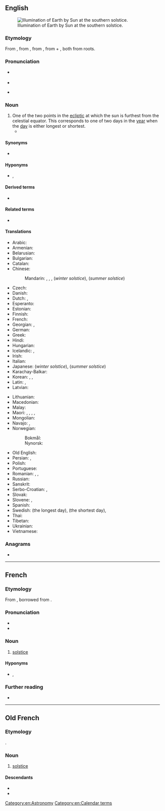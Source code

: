 ==English==
{{wikipedia}}
[[File:Earth-lighting-winter-solstice EN.png|thumb|Illumination of Earth by Sun at the southern solstice.]]

===Etymology===
From {{inh|en|enm|solstice}}, from {{der|en|fro|solstice}}, from {{der|en|la|sōlstitium}}, from {{m|la|sōl|t=sun}} + {{m|la|sistō|t=stand still|pos=verb}}, both from {{der|en|ine-pro|-}} roots.

===Pronunciation===
* {{a|RP}} {{IPA|en|/ˈsɒl.stɪs/|/ˈsoʊl.stɪs/}}
* {{audio|en|LL-Q1860 (eng)-Vealhurl-solstice.wav|Audio (UK)}}
* {{a|GA}} {{IPA|en|/ˈsɑl.stɪs/|/ˈsoʊl.stɪs/}}

===Noun===
{{en-noun}}

# One of the two points in the [[ecliptic]] at which the sun is furthest from the celestial equator. This corresponds to one of two days in the [[year]] when the [[day]] is either longest or shortest.
#* {{quote-book|en|year=2010|author=Capt Sp Meek|url=https://books.google.com/books?id=ZNrtnH9kvYYC&pg=PP8&dq=solstice&hl=en&sa=X&ved=0CD4Q6AEwBji0AWoVChMI6YaS8uWsxwIVkiqICh32vgDd#v=onepage&q=solstice&f=false|title=The Solar Magnet|passage=The point at which the sun is nearest to the south pole we call the winter '''solstice''', and the opposite point, the summer '''solstice'''.}}

====Synonyms====
* {{l|en|sunstead}}

====Hyponyms====
* {{l|en|summer solstice}}, {{l|en|winter solstice}}

====Derived terms====
* {{l|en|solstitial}}

====Related terms====
* {{l|en|equinox}}

====Translations====
{{trans-top|point where the earth stands at the extreme of its ellipsis around the sun}}
* Arabic: {{t|ar|اِنْقِلَاب شَمْسِيّ|m}}
* Armenian: {{t|hy|արևադարձ}}
* Belarusian: {{t|be|сонцастая́нне|n}}
* Bulgarian: {{t|bg|слънцестое́не|n|sc=Cyrl}}
* Catalan: {{t+|ca|solstici|m}}
* Chinese:
*: Mandarin: {{t+|cmn|至日|tr=zhìrì}}, {{t+|cmn|至點}}, {{t+|cmn|至点|tr=zhìdiǎn}}, {{t+|cmn|冬至|tr=dōngzhì}} (''winter solstice''), {{t+|cmn|夏至|tr=xiàzhì}} (''summer solstice'')
* Czech: {{t+|cs|slunovrat|m}}
* Danish: {{t+|da|solhverv|n}}
* Dutch: {{t+|nl|zonnewende|f}}, {{t+|nl|zonnestilstand|m}}
* Esperanto: {{t+|eo|solstico}}
* Estonian: {{t|et|pööripäev}}
* Finnish: {{t+|fi|päivänseisaus}}
* French: {{t+|fr|solstice|m}}
* Georgian: {{t|ka|ნაბუნიობა}}, {{t|ka|მზებუდობა}}
* German: {{t+|de|Sonnenwende|f}}
* Greek: {{t+|el|ηλιοστάσιο|n}}
* Hindi: {{t+|hi|अयनांत|m}}
* Hungarian: {{t+|hu|napforduló}}
* Icelandic: {{t+|is|sólstöður|f-p}}, {{t|is|sólhvörf|n-p}}
* Irish: {{t|ga|grianstad|m}}
* Italian: {{t+|it|solstizio|m}}
* Japanese: {{t+|ja|冬至|tr=とうじ, tōji}} (''winter solstice''), {{t+|ja|夏至|tr=げし, geshi}} (''summer solstice'')
* Karachay-Balkar: {{t|krc|къоргъазин|tr=qorğazin}}
* Korean: {{t+|ko|지점}}, {{t+|ko|동지}} {{qualifier|winter}}, {{t+|ko|하지}} {{qualifier|summer}}
* Latin: {{t|la|solstitium|n}}, {{t|la|brūma|f}} {{qualifier|winter}}
* Latvian: {{t|lv|saulgrieži|m-p}}
{{trans-mid}}
* Lithuanian: {{t|lt|saulėgrįža|f}}
* Macedonian: {{t|mk|сонцестој|m}}
* Malay: {{t|ms|solstis}}
* Maori: {{t|mi|takanga o te rā}}, {{t|mi|hikumutu}} {{qualifier|winter solstice}}, {{t|mi|Ihu o Takurua}} {{qualifier|winter}}, {{t|mi|Ihu o Hineraumati}} {{qualifier|summer}}, {{t|mi|te tuakaihautanga o Tamanuiterā}}
* Mongolian: {{t-needed|mn}}
* Navajo: {{t|nv|shá niighááh}}, {{t|nv|shá niiltłʼah}}
* Norwegian:
*: Bokmål: {{t|nb|solverv|n}}
*: Nynorsk: {{t|nn|solkverv|m}}
* Old English: {{t|ang|sunstede|m}}
* Persian: {{t+|fa|گشتن|tr=gaštan}}, {{t+|fa|انقلاب|tr=enγelāb}}
* Polish: {{t+|pl|przesilenie|n}}
* Portuguese: {{t+|pt|solstício|m}}
* Romanian: {{t+|ro|solstițiu|n}}, {{t|ro|solstițiul verii|n}}, {{t|ro|solstițiul iernii|n}}
* Russian: {{t+|ru|солнцестоя́ние|n}}
* Sanskrit: {{t+|sa|अयनान्त|m}}
* Serbo-Croatian: {{t+|sh|suncostaj|m}}, {{t|sh|су̏нцоста̄ј|m}}
* Slovak: {{t|sk|slnovrat|m}}
* Slovene: {{t|sl|sónčev obràt|m}}, {{t|sl|solstícij|m}}
* Spanish: {{t+|es|solsticio|m}}
* Swedish: {{t+|sv|sommarsolstånd}} (the longest day), {{t+|sv|vintersolstånd}} (the shortest day), {{t+|sv|solstånd|n}}
* Thai: {{t|th|มายัน|tr=mayan}}
* Tibetan: {{t|bo|ཉི་མ་ལོག་ཡག}}
* Ukrainian: {{t+|uk|сонцестоя́ння|n}}
* Vietnamese: {{t|vi|điểm chí}}
{{trans-bottom}}

===Anagrams===
* {{anagrams|en|a=ceilosst|isolects|scolites|solecist}}

[[Category:en:Astronomy]]
[[Category:en:Calendar terms]]

----

==French==
{{wikipedia|lang=fr}}

===Etymology===
From {{inh|fr|fro|solstice}}, borrowed from {{der|fr|la|solstitium}}.

===Pronunciation===
* {{fr-IPA}}
* {{rhymes|fr|is}}

===Noun===
{{fr-noun|m}}

# {{lb|fr|astronomy}} [[solstice#English|solstice]]

====Hyponyms====
* {{l|fr|solstice d'été}}, {{l|fr|solstice d'hiver}}

===Further reading===
* {{R:TLFi}}

----

==Old French==

===Etymology===
{{lbor|fro|la|solstitium}}.

===Noun===
{{fro-noun|m}}

# {{lb|fro|astronomy}} [[solstice#English|solstice]]

====Descendants====
* {{desc|en|solstice}}
* {{desc|fr|solstice}}
